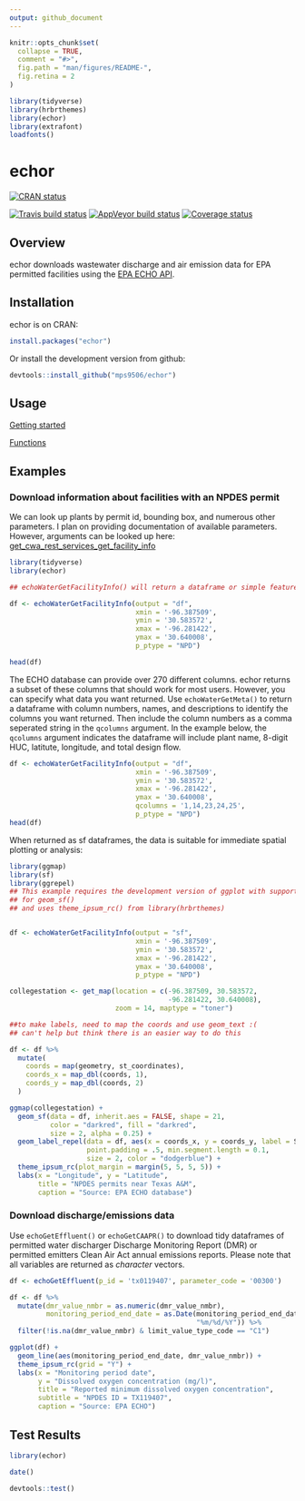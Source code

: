 ```yaml
---
output: github_document
---
```


<!-- README.md is generated from README.Rmd. Please edit that file -->

```r
knitr::opts_chunk$set(
  collapse = TRUE,
  comment = "#>",
  fig.path = "man/figures/README-",
  fig.retina = 2
)

library(tidyverse)
library(hrbrthemes)
library(echor)
library(extrafont)
loadfonts()
```

# echor
[![CRAN status](https://www.r-pkg.org/badges/version/echor)](https://cran.r-project.org/package=echor)

[![Travis build status](https://travis-ci.org/mps9506/echor.svg?branch=master)](https://travis-ci.org/mps9506/echor)
[![AppVeyor build status](https://ci.appveyor.com/api/projects/status/github/mps9506/echor?branch=master&svg=true)](https://ci.appveyor.com/project/mps9506/echor)
[![Coverage status](https://codecov.io/gh/mps9506/echor/branch/master/graph/badge.svg)](https://codecov.io/github/mps9506/echor?branch=master)

## Overview

echor downloads wastewater discharge and air emission data for EPA permitted facilities using the [EPA ECHO API](https://echo.epa.gov/).

## Installation

echor is on CRAN:

```r
install.packages("echor")
```

Or install the development version from github:

```r

devtools::install_github("mps9506/echor")

```

## Usage

[Getting started](https://mps9506.github.io/echor/articles/introduction.html)

[Functions](https://mps9506.github.io/echor/reference/index.html)

## Examples

### Download information about facilities with an NPDES permit

We can look up plants by permit id, bounding box, and numerous other parameters. I plan on providing documentation of available parameters. However, arguments can be looked up here: [get_cwa_rest_services_get_facility_info](https://echo.epa.gov/tools/web-services/facility-search-water#!/Facility_Information/get_cwa_rest_services_get_facility_info)

```r
library(tidyverse)
library(echor)

## echoWaterGetFacilityInfo() will return a dataframe or simple features (sf) dataframe.

df <- echoWaterGetFacilityInfo(output = "df", 
                               xmin = '-96.387509', 
                               ymin = '30.583572', 
                               xmax = '-96.281422', 
                               ymax = '30.640008',
                               p_ptype = "NPD")

head(df)
```

The ECHO database can provide over 270 different columns. echor returns a subset of these columns that should work for most users. However, you can specify what data you want returned. Use `echoWaterGetMeta()` to return a dataframe with column numbers, names, and descriptions to identify the columns you want returned. Then include the column numbers as a comma seperated string in the `qcolumns` argument. In the example below, the `qcolumns` argument indicates the dataframe will include plant name, 8-digit HUC, latitute, longitude, and total design flow.

```r
df <- echoWaterGetFacilityInfo(output = "df", 
                               xmin = '-96.387509', 
                               ymin = '30.583572', 
                               xmax = '-96.281422', 
                               ymax = '30.640008',
                               qcolumns = '1,14,23,24,25',
                               p_ptype = "NPD")
head(df)
```



When returned as sf dataframes, the data is suitable for immediate spatial plotting or analysis:
```r
library(ggmap)
library(sf)
library(ggrepel)
## This example requires the development version of ggplot with support
## for geom_sf()
## and uses theme_ipsum_rc() from library(hrbrthemes)


df <- echoWaterGetFacilityInfo(output = "sf", 
                               xmin = '-96.387509', 
                               ymin = '30.583572', 
                               xmax = '-96.281422', 
                               ymax = '30.640008',
                               p_ptype = "NPD")

collegestation <- get_map(location = c(-96.387509, 30.583572,
                                       -96.281422, 30.640008), 
                          zoom = 14, maptype = "toner")

##to make labels, need to map the coords and use geom_text :(
## can't help but think there is an easier way to do this

df <- df %>%
  mutate(
    coords = map(geometry, st_coordinates),
    coords_x = map_dbl(coords, 1),
    coords_y = map_dbl(coords, 2)
  )

ggmap(collegestation) + 
  geom_sf(data = df, inherit.aes = FALSE, shape = 21, 
          color = "darkred", fill = "darkred", 
          size = 2, alpha = 0.25) +
  geom_label_repel(data = df, aes(x = coords_x, y = coords_y, label = SourceID),
                   point.padding = .5, min.segment.length = 0.1,
                   size = 2, color = "dodgerblue") +
  theme_ipsum_rc(plot_margin = margin(5, 5, 5, 5)) +
  labs(x = "Longitude", y = "Latitude", 
       title = "NPDES permits near Texas A&M",
       caption = "Source: EPA ECHO database")

```

### Download discharge/emissions data

Use `echoGetEffluent()` or `echoGetCAAPR()` to download tidy dataframes of permitted water discharger Discharge Monitoring Report (DMR) or permitted emitters Clean Air Act annual emissions reports. Please note that all variables are returned as *character* vectors.

```r
df <- echoGetEffluent(p_id = 'tx0119407', parameter_code = '00300')

df <- df %>%
  mutate(dmr_value_nmbr = as.numeric(dmr_value_nmbr),
         monitoring_period_end_date = as.Date(monitoring_period_end_date,
                                              "%m/%d/%Y")) %>%
  filter(!is.na(dmr_value_nmbr) & limit_value_type_code == "C1")

ggplot(df) +
  geom_line(aes(monitoring_period_end_date, dmr_value_nmbr)) +
  theme_ipsum_rc(grid = "Y") +
  labs(x = "Monitoring period date",
       y = "Dissolved oxygen concentration (mg/l)",
       title = "Reported minimum dissolved oxygen concentration",
       subtitle = "NPDES ID = TX119407",
       caption = "Source: EPA ECHO")

```

## Test Results
```r
library(echor)

date()

devtools::test()
```

